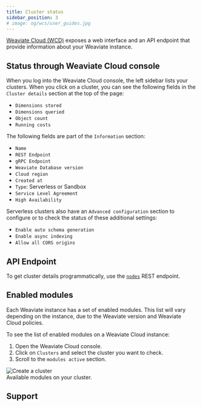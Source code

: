 ```yaml
---
title: Cluster status
sidebar_position: 3
# image: og/wcs/user_guides.jpg
---
```


[Weaviate Cloud (WCD)](https://console.weaviate.cloud/) exposes a web interface and an API endpoint that provide information about your Weaviate instance.

## Status through Weaviate Cloud console

When you log into the Weaviate Cloud console, the left sidebar lists your clusters. When you click on a cluster, you can see the following fields in the `Cluster details` section at the top of the page:

- `Dimensions stored`
- `Dimensions queried`
- `Object count`
- `Running costs`

The following fields are part of the `Information` section:

- `Name`
- `REST Endpoint`
- `gRPC Endpoint`
- `Weaviate Database version`
- `Cloud region`
- `Created at`
- `Type`: Serverless or Sandbox
- `Service Level Agreement`
- `High Availability`

Serverless clusters also have an `Advanced configuration` section to configure or to check the status of these additional settings:

- `Enable auto schema generation`
- `Enable async indexing`
- `Allow all CORS origins`

## API Endpoint

To get cluster details programmatically, use the [`nodes`](/developers/weaviate/config-refs/nodes.md) REST endpoint.


<APIOutputs />

## Enabled modules

Each Weaviate instance has a set of enabled modules. This list will vary depending on the instance, due to the Weaviate version and Weaviate Cloud policies.

To see the list of enabled modules on a Weaviate Cloud instance:


<div class="row">
  <div class="col col--4">
    <ol>
      <li>Open the Weaviate Cloud console.</li>
      <li>
        Click on <code>Clusters</code> and select the cluster you want to check.
      </li>
      <li>
        Scroll to the <code>modules active</code> section.
      </li>
    </ol>
  </div>
  <div class="col col--8">
    <div class="card">
      <div class="card__image">
        <img src={ClusterStatusModules} alt="Create a cluster" />
      </div>
      <div class="card__body">Available modules on your cluster.</div>
    </div>
  </div>
</div>

## Support


<SupportAndTrouble />
